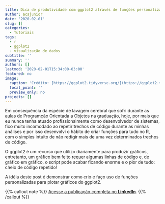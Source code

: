 ```yaml
---
title: Dica de produtividade com ggplot2 através de funções personalizadas
author: acsjunior
date: '2020-02-01'
slug: []
categories:
  - Tutoriais
tags:
  - r
  - ggplot2
  - visualização de dados
subtitle: ''
summary: ''
authors: []
lastmod: '2020-02-01T15:34:00-03:00'
featured: no
image:
  caption: 'Crédito: [https://ggplot2.tidyverse.org/](https://ggplot2.tidyverse.org/)'
  focal_point: ''
  preview_only: no
projects: []
---
```


Em consequência da espécie de lavagem cerebral que sofri durante as aulas de Programção Orientada a Objetos na graduação, hoje, por mais que eu nunca tenha atuado profissionalmente como desenvolvedor de sistemas, fico muito incomodado ao repetir trechos de código durante as minhas análises e por isso desenvolvi o hábito de criar funções para tudo no R, com o simples intuito de não redigir mais de uma vez determinados trechos de código.

O ggplot2 é um recurso que utilizo diariamente para produzir gráficos, entretanto, um gráfico bem feito requer algumas linhas de código e, de gráfico em gráfico, o script pode acabar ficando enorme e o pior de tudo: cheio de código repetido!

A idéia deste post é demonstrar como crio e faço uso de funções personalizadas para plotar gráficos do ggplot2.

{{% callout note %}}
[Acesse a publicação completa no **LinkedIn**](https://www.linkedin.com/pulse/dica-de-produtividade-com-ggplot2-através-funções-da-silva-júnior/).
{{% /callout %}}

